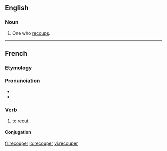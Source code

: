 ==English==

===Noun===
{{en-noun}}

# One who [[recoup]]s.

----

==French==

===Etymology===
{{prefix|re|couper}}

===Pronunciation===
* {{IPA|/ʁǝ.ku.pe/|lang=fr}}
* {{homophones|recoupai|recoupez|recoupé|recoupée|recoupées|recoupés}}

===Verb===
{{infl|fr|verb}}

# {{transitive}} to [[recut]].

====Conjugation====
{{fr-conj-er|recoup|avoir}}

[[fr:recouper]]
[[io:recouper]]
[[vi:recouper]]